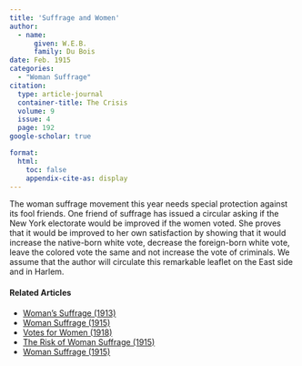```yaml
---
title: 'Suffrage and Women'
author:
  - name:
      given: W.E.B.
      family: Du Bois
date: Feb. 1915
categories: 
  - "Woman Suffrage"
citation: 
  type: article-journal
  container-title: The Crisis
  volume: 9
  issue: 4
  page: 192
google-scholar: true

format:
  html:
    toc: false
    appendix-cite-as: display
---
```




The woman suffrage movement this year needs special protection against
its fool friends. One friend of suffrage has issued a circular asking if
the New York electorate would be improved if the women voted. She proves
that it would be improved to her own satisfaction by showing that it
would increase the native-born white vote, decrease the foreign-born
white vote, leave the colored vote the same and not increase the vote of
criminals. We assume that the author will circulate this remarkable
leaflet on the East side and in Harlem.

<!-- Similar articles start here -->
<div  class="clear-wrap"></div>

#### Related Articles

* [Woman's Suffrage (1913)](/Volumes/06/01/womans_suffrage.html)
* [Woman Suffrage (1915)](/Volumes/11/01/woman_suffrage.html)
* [Votes for Women (1918)](/Volumes/15/01/votes_for_women.html)
* [The Risk of Woman Suffrage (1915)](/Volumes/11/01/risk_of_woman_suffrage.html)
* [Woman Suffrage (1915)](/Volumes/09/06/womansuffrage.html)

<!-- Similar articles end here -->